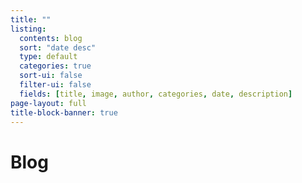 ```yaml
---
title: ""
listing:
  contents: blog
  sort: "date desc"
  type: default
  categories: true
  sort-ui: false
  filter-ui: false
  fields: [title, image, author, categories, date, description] 
page-layout: full
title-block-banner: true
---
```


# Blog


<br>
